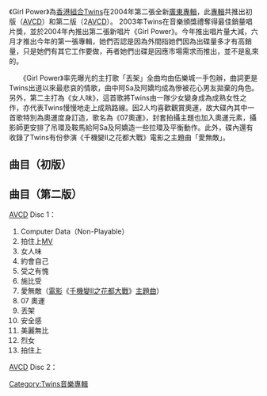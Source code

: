 {{newsrelease|time=2020-07-07}}
{{unreferenced|time=2020-07-07}}
{{Infobox album
| name       = Girl Power
| type       = [[專輯|專輯]]
| artist     = [[Twins|Twins]]
| cover      = Twins Girl Power.jpeg
<!-- 未知參數 | background = blue -->
| released   = 2004年6月25日
| recorded   = 
| genre      = 中文流行
| length     = 48分43秒
| label      = [[EEG|EEG]]
| producer   = 
| prev_title = [[Magic_(Twins專輯)|Magic]]
| prev_year  = 2004
| next_title = [[Such_a_Better_Day|Such a Better Day]]
| next_year  = 2004
}}
《Girl Power》為[[香港|香港]][[組合|組合]][[Twins|Twins]]在2004年第二張全新[[廣東|廣東]][[專輯|專輯]]，此[[專輯|專輯]]共推出初版（[[AVCD|AVCD]]）和第二版（2[[AVCD|AVCD]]）。
2003年Twins在音樂頒獎禮奪得最佳銷量唱片獎，並於2004年內推出第二張新唱片《Girl Power》。今年推出唱片量大減，六月才推出今年的第一張專輯，她們否認是因為外間指她們因為出碟量多才有高銷量，只是她們有其它工作要做，再者她們出碟是因應市場需求而推出，並不是亂來的。 

　　《Girl Power》率先曝光的主打歌「丟架」全曲均由伍樂城一手包辦，曲詞更是Twins出道以來最悲哀的情歌，曲中阿Sa及阿嬌均成為慘被花心男友拋棄的角色。另外，第二主打為《女人味》，這首歌將Twins由一隊少女變身成為成熟女性之作，亦代表Twins慢慢地走上成熟路線。因2人均喜歡觀賞奧運，故大碟內其中一首歌特別為奧運度身訂造，歌名為《07奧運》，封套拍攝主題也加入奧運元素，攝影師更安排了吊環及鞍馬給阿Sa及阿嬌造一些拉環及平衡動作。此外，碟內還有收錄了Twins有份參演《千機變II之花都大戰》電影之主題曲「愛無敵」。

== 曲目（初版） ==
{{Tracklist
| collapsed = 
| headline = 
| font_size = 
| total_length = 48:43

| all_writing = 
| all_music = 
| all_lyrics = 
| all_arranger = 
| all_producer = 
| all_note = 

| extra_column = 

| title1 = 女人味
| note1 = 
| longnote1 = '''第三主打'''
| music1 = [[伍樂城|伍樂城]]
| lyrics1 = [[林夕|林夕]]
| arranger1 = 伍樂城
| producer1 = 伍樂城
| extra1 = 
| length1 = 4:09

| title2 = 約會自己
| note2 = 
| longnote2 = 
| music2 = 伍樂城
| lyrics2 = [[黃偉文|黃偉文]]
| arranger2 = 伍樂城
| producer2 = 伍樂城
| extra2 = 
| length2 = 2:54

| title3 = 受之有愧
| note3 = 
| longnote3 = 
| music3 = 伍樂城
| lyrics3 = 林夕
| arranger3 = 伍樂城
| producer3 = 伍樂城
| extra3 = 
| length3 = 3:14

| title4 = 施比受
| note4 = 
| longnote4 = 
| music4 = 伍樂城
| lyrics4 = 黃偉文
| arranger4 = 伍樂城
| producer4 = 伍樂城
| extra4 = 
| length4 = 4:01

| title5 = 愛無敵
| note5 = 
| longnote5 = 電影《[[千機變II之花都大戰|千機變II之花都大戰]]》主題曲<br>「愛全能」粵語版
| music5 = 伍樂城
| lyrics5 = 林夕
| arranger5 = 伍樂城
| producer5 = 伍樂城
| extra5 = 
| length5 = 3:26

| title6 = 07奧運
| note6 = 
| longnote6 = 
| music6 = 伍樂城
| lyrics6 = 黃偉文
| arranger6 = 伍樂城
| producer6 = 伍樂城
| extra6 = 
| length6 = 4:15

| title7 = 丟架
| note7 = 
| longnote7 =  '''第一主打'''
| music7 = 伍樂城
| lyrics7 = 林夕
| arranger7 = 伍樂城
| producer7 = 伍樂城
| extra7 = 
| length7 = 4:13

| title8 = 安全感
| note8 =
| longnote8 = 
| music8 = [[馮翰銘|馮翰銘]]
| lyrics8 = 黃偉文
| arranger8 = 馮翰銘
| producer8 = 伍樂城
| extra8 = 
| length8 = 3:27

| title9 = 美麗無比
| note9 = 
| longnote9 = 
| music9 = 伍樂城
| lyrics9 = 林夕
| arranger9 = 伍樂城
| producer9 = 伍樂城
| extra9 = 
| length9 = 4:05

| title10 = 烈女
| note10 = 
| longnote10 = 
| music10 =伍樂城
| lyrics10 = 林夕
| arranger10 = 伍樂城
| producer10 = 伍樂城
| extra10 = 
| length10 = 3:36

| title11 = 拍住上
| note11 = 
| longnote11 =  '''第四主打'''
| music11 = [[陳輝陽|陳輝陽]]
| lyrics11 = 林夕
| arranger11 = 陳輝陽
| producer11 = 陳輝陽
| extra11 = 
| length11 = 3:22

| title12 = 愛全能
| note12 = 
| longnote12 =  電影《[[千機變II之花都大戰|千機變II之花都大戰]]》主題曲<br>「愛無敵」國語版
| music12 = 伍樂城
| lyrics12 = 林夕
| arranger12 = 伍樂城
| producer12 = 伍樂城
| extra12 = 
| length12 = 3:26

| title13= 天地驕陽
| note13 = 
| longnote13 =  香港電台04太陽計劃主題曲<br>僅收錄於第二版中<br>'''第二主打'''
| music13 = 伍樂城
| lyrics13 = 林夕
| arranger13 = 伍樂城
| producer13 = 伍樂城
| extra13 = 
| length13 = 4:35
}}

== 曲目（第二版） ==
[[AVCD|AVCD]] Disc 1：
# Computer Data（Non-Playable）
# 拍住上[[MV|MV]]
# 女人味
# 約會自己
# 受之有愧
# 施比受
# 愛無敵（[[電影|電影]]《[[千機變II之花都大戰|千機變II之花都大戰]]》[[主題曲|主題曲]]）
# 07 奧運
# 丟架
# 安全感
# 美麗無比
# 烈女
# 拍住上

[[AVCD|AVCD]] Disc 2：
{{tracklist
| headline = Visual
| total_length = 4:15

| title1 = Computer Data
| note1 = Non-Playable
| length1 = 0:00

| title2 = 丟架
| note2 = Music Video
| length2 = 4:15
}}
{{tracklist
| headline = Audio
| total_length = 7:56

| title3 = 天地驕陽
| music3 = [[伍樂城|伍樂城]]
| lyrics3 = [[林夕|林夕]]
| arranger3 = 伍樂城
| producer3 = 伍樂城
| longnote3 = 香港電台2004太陽計劃主題曲
| length3 = 4:30

| title4 = 愛全能
| music4 = 伍樂城
| lyrics4 = 林夕
| arranger4 = 伍樂城
| producer4 = 伍樂城
| longnote4 = 電影《[[千機變II之花都大戰|千機變II之花都大戰]]》主題曲<br>《愛無敵》國語版
| length4 = 3:26
}}

{{Twins}}

[[Category:Twins音樂專輯|Category:Twins音樂專輯]]